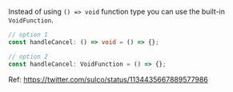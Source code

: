 <Meta title="TypeScript/VoidFunction" />

Instead of using `() => void` function type you can use the built-in `VoidFunction`.

```ts
// option 1
const handleCancel: () => void = () => {};

// option 2
const handleCancel: VoidFunction = () => {};
```

Ref: https://twitter.com/sulco/status/1134435667889577986
